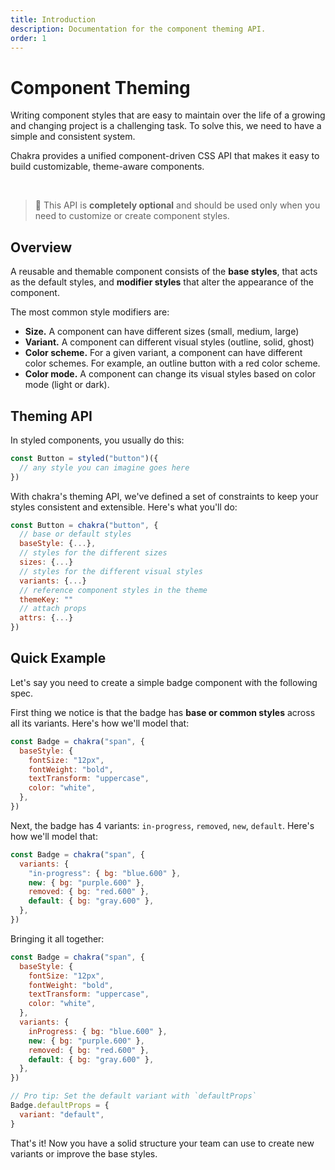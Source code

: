 ```yaml
---
title: Introduction
description: Documentation for the component theming API.
order: 1
---
```



# Component Theming

Writing component styles that are easy to maintain over the life of a growing
and changing project is a challenging task. To solve this, we need to have a
simple and consistent system.

Chakra provides a unified component-driven CSS API that makes it easy to build
customizable, theme-aware components.

<br />

> 🚨 This API is **completely optional** and should be used only when you need
> to customize or create component styles.

## Overview

A reusable and themable component consists of the **base styles**, that acts as
the default styles, and **modifier styles** that alter the appearance of the
component.

The most common style modifiers are:

- **Size.** A component can have different sizes (small, medium, large)
- **Variant.** A component can different visual styles (outline, solid, ghost)
- **Color scheme.** For a given variant, a component can have different color
  schemes. For example, an outline button with a red color scheme.
- **Color mode.** A component can change its visual styles based on color mode
  (light or dark).

## Theming API

In styled components, you usually do this:

```js live=false
const Button = styled("button")({
  // any style you can imagine goes here
})
```

With chakra's theming API, we've defined a set of constraints to keep your
styles consistent and extensible. Here's what you'll do:

```js live=false
const Button = chakra("button", {
  // base or default styles
  baseStyle: {...},
  // styles for the different sizes
  sizes: {...}
  // styles for the different visual styles
  variants: {...}
  // reference component styles in the theme
  themeKey: ""
  // attach props
  attrs: {...}
})
```

## Quick Example

Let's say you need to create a simple badge component with the following spec.

<BadgeSpec />

First thing we notice is that the badge has **base or common styles** across all
its variants. Here's how we'll model that:

```jsx live=false
const Badge = chakra("span", {
  baseStyle: {
    fontSize: "12px",
    fontWeight: "bold",
    textTransform: "uppercase",
    color: "white",
  },
})
```

Next, the badge has 4 variants: `in-progress`, `removed`, `new`, `default`.
Here's how we'll model that:

```jsx live=false
const Badge = chakra("span", {
  variants: {
    "in-progress": { bg: "blue.600" },
    new: { bg: "purple.600" },
    removed: { bg: "red.600" },
    default: { bg: "gray.600" },
  },
})
```

Bringing it all together:

```jsx live=false
const Badge = chakra("span", {
  baseStyle: {
    fontSize: "12px",
    fontWeight: "bold",
    textTransform: "uppercase",
    color: "white",
  },
  variants: {
    inProgress: { bg: "blue.600" },
    new: { bg: "purple.600" },
    removed: { bg: "red.600" },
    default: { bg: "gray.600" },
  },
})

// Pro tip: Set the default variant with `defaultProps`
Badge.defaultProps = {
  variant: "default",
}
```

That's it! Now you have a solid structure your team can use to create new
variants or improve the base styles.
